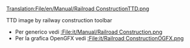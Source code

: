 [[Translation:File/en/Manual/Railroad ConstructionTTD.png]]

TTD image by railway construction toolbar
*Per generico vedi [[:File:it/Manual/Railroad Construction.png]]
*Per la grafica OpenGFX vedi [[:File:it/Railroad ConstructionOGFX.png]]